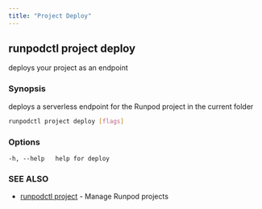 ```yaml
---
title: "Project Deploy"
---
```


## runpodctl project deploy

deploys your project as an endpoint

### Synopsis

deploys a serverless endpoint for the Runpod project in the current folder

```sh
runpodctl project deploy [flags]
```

### Options

```text
-h, --help   help for deploy
```

### SEE ALSO

* [runpodctl project](/runpodctl/reference/runpodctl-project) - Manage Runpod projects
